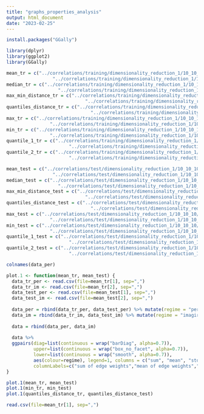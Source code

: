 ```yaml
---
title: "graphs_properties_analysis"
output: html_document
date: "2023-02-25"
---
```


```r
install.packages("GGally")
```

```r
library(dplyr)
library(ggplot2)
library(GGally)
```

```r
mean_tr = c("../correlations/training/dimensionality_reduction_1/10_10_10/synolitic_method_1/features/perception/mean.txt",
                 "../correlations/training/dimensionality_reduction_1/10_10_10/synolitic_method_1/features/imagery/mean.txt")
median_tr = c("../correlations/training/dimensionality_reduction_1/10_10_10/synolitic_method_1/features/perception/median.txt",
                   "../correlations/training/dimensionality_reduction_1/10_10_10/synolitic_method_1/features/imagery/median.txt")
max_min_distance_tr = c("../correlations/training/dimensionality_reduction_1/10_10_10/synolitic_method_1/features/perception/max_min_distance.txt",
                             "../correlations/training/dimensionality_reduction_1/10_10_10/synolitic_method_1/features/imagery/max_min_distance.txt")
quantiles_distance_tr = c("../correlations/training/dimensionality_reduction_1/10_10_10/synolitic_method_1/features/perception/quantiles_distance.txt",
                               "../correlations/training/dimensionality_reduction_1/10_10_10/synolitic_method_1/features/imagery/quantiles_distance.txt")
max_tr = c("../correlations/training/dimensionality_reduction_1/10_10_10/synolitic_method_1/features/perception/max.txt",
                "../correlations/training/dimensionality_reduction_1/10_10_10/synolitic_method_1/features/imagery/max.txt")
min_tr = c("../correlations/training/dimensionality_reduction_1/10_10_10/synolitic_method_1/features/perception/min.txt",
                "../correlations/training/dimensionality_reduction_1/10_10_10/synolitic_method_1/features/imagery/min.txt")
quantile_1_tr = c("../correlations/training/dimensionality_reduction_1/10_10_10/synolitic_method_1/features/perception/quantile_1.txt",
                       "../correlations/training/dimensionality_reduction_1/10_10_10/synolitic_method_1/features/imagery/quantile_1.txt")
quantile_2_tr = c("../correlations/training/dimensionality_reduction_1/10_10_10/synolitic_method_1/features/perception/quantile_2.txt",
                       "../correlations/training/dimensionality_reduction_1/10_10_10/synolitic_method_1/features/imagery/quantile_2.txt")

mean_test = c("../correlations/test/dimensionality_reduction_1/10_10_10/synolitic_method_1/features/perception/mean.txt",
                 "../correlations/test/dimensionality_reduction_1/10_10_10/synolitic_method_1/features/imagery/mean.txt")
median_test = c("../correlations/test/dimensionality_reduction_1/10_10_10/synolitic_method_1/features/perception/median.txt",
                   "../correlations/test/dimensionality_reduction_1/10_10_10/synolitic_method_1/features/imagery/median.txt")
max_min_distance_test = c("../correlations/test/dimensionality_reduction_1/10_10_10/synolitic_method_1/features/perception/max_min_distance.txt",
                             "../correlations/test/dimensionality_reduction_1/10_10_10/synolitic_method_1/features/imagery/max_min_distance.txt")
quantiles_distance_test = c("../correlations/test/dimensionality_reduction_1/10_10_10/synolitic_method_1/features/perception/quantiles_distance.txt",
                               "../correlations/test/dimensionality_reduction_1/10_10_10/synolitic_method_1/features/imagery/quantiles_distance.txt")
max_test = c("../correlations/test/dimensionality_reduction_1/10_10_10/synolitic_method_1/features/perception/max.txt",
                "../correlations/test/dimensionality_reduction_1/10_10_10/synolitic_method_1/features/imagery/max.txt")
min_test = c("../correlations/test/dimensionality_reduction_1/10_10_10/synolitic_method_1/features/perception/min.txt",
                "../correlations/test/dimensionality_reduction_1/10_10_10/synolitic_method_1/features/imagery/min.txt")
quantile_1_test = c("../correlations/test/dimensionality_reduction_1/10_10_10/synolitic_method_1/features/perception/quantile_1.txt",
                       "../correlations/test/dimensionality_reduction_1/10_10_10/synolitic_method_1/features/imagery/quantile_1.txt")
quantile_2_test = c("../correlations/test/dimensionality_reduction_1/10_10_10/synolitic_method_1/features/perception/quantile_2.txt",
                       "../correlations/test/dimensionality_reduction_1/10_10_10/synolitic_method_1/features/imagery/quantile_2.txt")
```

```r
colnames(data_per)
```

```r
plot.1 <- function(mean_tr, mean_test) {
  data_tr_per <- read.csv(file=mean_tr[1], sep=",")
  data_tr_im <- read.csv(file=mean_tr[2], sep=",")
  data_test_per <- read.csv(file=mean_test[1], sep=",")
  data_test_im <- read.csv(file=mean_test[2], sep=",")
  
  data_per = rbind(data_tr_per, data_test_per) %>% mutate(regime = "perception")
  data_im = rbind(data_tr_im, data_test_im) %>% mutate(regime = "imagiry")
  
  data = rbind(data_per, data_im)
  
  data %>%
  ggpairs(diag=list(continuous = wrap("barDiag", alpha=0.7)), 
          upper=list(continuous = wrap("box_no_facet", alpha=0.7)),
          lower=list(continuous = wrap("smooth", alpha=0.7)),
          aes(colour=regime), legend=1, columns = c("sum", "mean", "std"),
          columnLabels=c("sum of edge weights","mean of edge weights","std of edge weights"))
}
```


```r
plot.1(mean_tr, mean_test)
plot.1(min_tr, min_test)
plot.1(quantiles_distance_tr, quantiles_distance_test)
```



```r
read.csv(file=mean_tr[1], sep=",")
```






